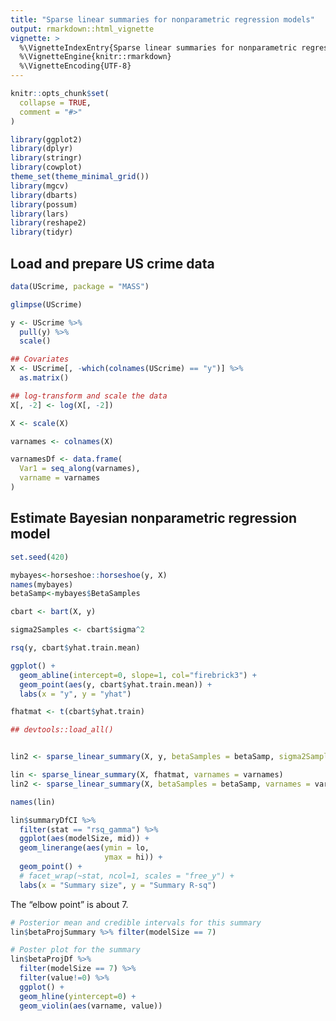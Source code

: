 ```yaml
---
title: "Sparse linear summaries for nonparametric regression models"
output: rmarkdown::html_vignette
vignette: >
  %\VignetteIndexEntry{Sparse linear summaries for nonparametric regression models}
  %\VignetteEngine{knitr::rmarkdown}
  %\VignetteEncoding{UTF-8}
---
```


```r
knitr::opts_chunk$set(
  collapse = TRUE,
  comment = "#>"
)
```

```r
library(ggplot2)
library(dplyr)
library(stringr)
library(cowplot)
theme_set(theme_minimal_grid())
library(mgcv)
library(dbarts)
library(possum)
library(lars)
library(reshape2)
library(tidyr)

```

## Load and prepare US crime data

```r
data(UScrime, package = "MASS")

glimpse(UScrime)

y <- UScrime %>%
  pull(y) %>%
  scale()

## Covariates
X <- UScrime[, -which(colnames(UScrime) == "y")] %>%
  as.matrix()

## log-transform and scale the data
X[, -2] <- log(X[, -2])

X <- scale(X)

varnames <- colnames(X)

varnamesDf <- data.frame(
  Var1 = seq_along(varnames),
  varname = varnames
)
```

## Estimate Bayesian nonparametric regression model

```r
set.seed(420)

mybayes<-horseshoe::horseshoe(y, X)
names(mybayes)
betaSamp<-mybayes$BetaSamples

cbart <- bart(X, y)

sigma2Samples <- cbart$sigma^2

rsq(y, cbart$yhat.train.mean)

ggplot() +
  geom_abline(intercept=0, slope=1, col="firebrick3") + 
  geom_point(aes(y, cbart$yhat.train.mean)) + 
  labs(x = "y", y = "yhat")

fhatmat <- t(cbart$yhat.train)

## devtools::load_all()


lin2 <- sparse_linear_summary(X, y, betaSamples = betaSamp, sigma2Samples=sigma2Samples, varnames = varnames)

lin <- sparse_linear_summary(X, fhatmat, varnames = varnames)
lin2 <- sparse_linear_summary(X, betaSamples = betaSamp, varnames = varnames)

names(lin)

lin$summaryDfCI %>% 
  filter(stat == "rsq_gamma") %>%
  ggplot(aes(modelSize, mid)) +
  geom_linerange(aes(ymin = lo,
                     ymax = hi)) + 
  geom_point() +
  # facet_wrap(~stat, ncol=1, scales = "free_y") +
  labs(x = "Summary size", y = "Summary R-sq")

```

The "elbow point" is about 7. 

```r
# Posterior mean and credible intervals for this summary
lin$betaProjSummary %>% filter(modelSize == 7)

# Poster plot for the summary
lin$betaProjDf %>%
  filter(modelSize == 7) %>% 
  filter(value!=0) %>%
  ggplot() +
  geom_hline(yintercept=0) + 
  geom_violin(aes(varname, value))
```



<!-- comment -->


[possum]: https://www.tandfonline.com/doi/abs/10.1080/10618600.2020.1796684?journalCode=ucgs20
[sw]: https://spencerwoody.github.io/
